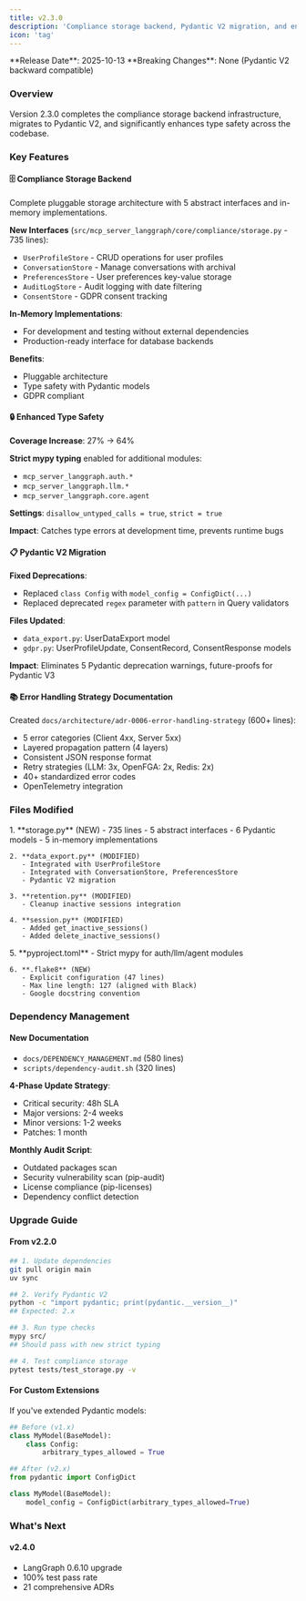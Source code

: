 ```yaml
---
title: v2.3.0
description: 'Compliance storage backend, Pydantic V2 migration, and enhanced type safety'
icon: 'tag'
---
```


<Note type="info">
  **Release Date**: 2025-10-13
  **Breaking Changes**: None (Pydantic V2 backward compatible)
</Note>

### Overview

Version 2.3.0 completes the compliance storage backend infrastructure, migrates to Pydantic V2, and significantly enhances type safety across the codebase.

### Key Features

#### 🗄️ Compliance Storage Backend

Complete pluggable storage architecture with 5 abstract interfaces and in-memory implementations.

**New Interfaces** (`src/mcp_server_langgraph/core/compliance/storage.py` - 735 lines):
- `UserProfileStore` - CRUD operations for user profiles
- `ConversationStore` - Manage conversations with archival
- `PreferencesStore` - User preferences key-value storage
- `AuditLogStore` - Audit logging with date filtering
- `ConsentStore` - GDPR consent tracking

**In-Memory Implementations**:
- For development and testing without external dependencies
- Production-ready interface for database backends

**Benefits**:
- Pluggable architecture
- Type safety with Pydantic models
- GDPR compliant

#### 🔒 Enhanced Type Safety

**Coverage Increase**: 27% → 64%

**Strict mypy typing** enabled for additional modules:
- `mcp_server_langgraph.auth.*`
- `mcp_server_langgraph.llm.*`
- `mcp_server_langgraph.core.agent`

**Settings**: `disallow_untyped_calls = true`, `strict = true`

**Impact**: Catches type errors at development time, prevents runtime bugs

#### 📋 Pydantic V2 Migration

**Fixed Deprecations**:
- Replaced `class Config` with `model_config = ConfigDict(...)`
- Replaced deprecated `regex` parameter with `pattern` in Query validators

**Files Updated**:
- `data_export.py`: UserDataExport model
- `gdpr.py`: UserProfileUpdate, ConsentRecord, ConsentResponse models

**Impact**: Eliminates 5 Pydantic deprecation warnings, future-proofs for Pydantic V3

#### 📚 Error Handling Strategy Documentation

Created `docs/architecture/adr-0006-error-handling-strategy` (600+ lines):
- 5 error categories (Client 4xx, Server 5xx)
- Layered propagation pattern (4 layers)
- Consistent JSON response format
- Retry strategies (LLM: 3x, OpenFGA: 2x, Redis: 2x)
- 40+ standardized error codes
- OpenTelemetry integration

### Files Modified

<AccordionGroup>
  <Accordion title="Compliance Module (4 files)" icon="database">
    1. **storage.py** (NEW) - 735 lines
       - 5 abstract interfaces
       - 6 Pydantic models
       - 5 in-memory implementations

    2. **data_export.py** (MODIFIED)
       - Integrated with UserProfileStore
       - Integrated with ConversationStore, PreferencesStore
       - Pydantic V2 migration

    3. **retention.py** (MODIFIED)
       - Cleanup inactive sessions integration

    4. **session.py** (MODIFIED)
       - Added get_inactive_sessions()
       - Added delete_inactive_sessions()
  </Accordion>

  <Accordion title="Configuration (2 files)" icon="gear">
    5. **pyproject.toml**
       - Strict mypy for auth/llm/agent modules

    6. **.flake8** (NEW)
       - Explicit configuration (47 lines)
       - Max line length: 127 (aligned with Black)
       - Google docstring convention
  </Accordion>
</AccordionGroup>

### Dependency Management

#### New Documentation
- `docs/DEPENDENCY_MANAGEMENT.md` (580 lines)
- `scripts/dependency-audit.sh` (320 lines)

**4-Phase Update Strategy**:
- Critical security: 48h SLA
- Major versions: 2-4 weeks
- Minor versions: 1-2 weeks
- Patches: 1 month

**Monthly Audit Script**:
- Outdated packages scan
- Security vulnerability scan (pip-audit)
- License compliance (pip-licenses)
- Dependency conflict detection

### Upgrade Guide

#### From v2.2.0

```bash
## 1. Update dependencies
git pull origin main
uv sync

## 2. Verify Pydantic V2
python -c "import pydantic; print(pydantic.__version__)"
## Expected: 2.x

## 3. Run type checks
mypy src/
## Should pass with new strict typing

## 4. Test compliance storage
pytest tests/test_storage.py -v
```

#### For Custom Extensions

If you've extended Pydantic models:
```python
## Before (v1.x)
class MyModel(BaseModel):
    class Config:
        arbitrary_types_allowed = True

## After (v2.x)
from pydantic import ConfigDict

class MyModel(BaseModel):
    model_config = ConfigDict(arbitrary_types_allowed=True)
```

### What's Next

#### v2.4.0
- LangGraph 0.6.10 upgrade
- 100% test pass rate
- 21 comprehensive ADRs
